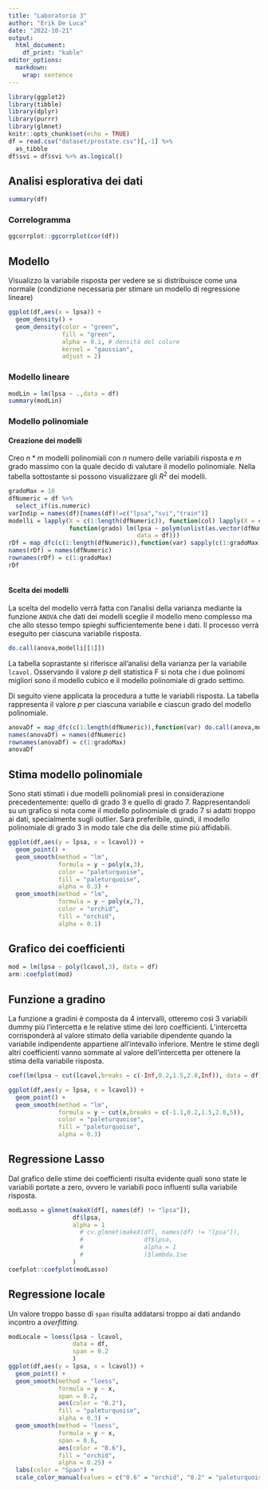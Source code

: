 ```yaml
---
title: "Laboratorio 3"
author: "Erik De Luca"
date: "2022-10-21"
output: 
  html_document:
    df_print: "kable"
editor_options: 
  markdown: 
    wrap: sentence
---
```


```r
library(ggplot2)
library(tibble)
library(dplyr)
library(purrr)
library(glmnet)
knitr::opts_chunk$set(echo = TRUE)
df = read.csv("dataset/prostate.csv")[,-1] %>% 
  as_tibble
df$svi = df$svi %>% as.logical()
```

## Analisi esplorativa dei dati

```r
summary(df)
```

### Correlogramma

```r
ggcorrplot::ggcorrplot(cor(df))
```

## Modello

Visualizzo la variabile risposta per vedere se si distribuisce come una normale (condizione necessaria per stimare un modello di regressione lineare)

```r
ggplot(df,aes(x = lpsa)) + 
  geom_density() + 
  geom_density(color = "green",
               fill = "green",
               alpha = 0.1, # densità del colore 
               kernel = "gaussian",
               adjust = 2)
```

### Modello lineare

```r
modLin = lm(lpsa ~ .,data = df)
summary(modLin)
```

### Modello polinomiale

#### Creazione dei modelli

Creo $n*m$ modelli polinomiali con $n$ numero delle variabili risposta e $m$ grado massimo con la quale decido di valutare il modello polinomiale.
Nella tabella sottostante si possono visualizzare gli $R^2$ dei modelli.

```r

gradoMax = 10
dfNumeric = df %>%
  select_if(is.numeric)
varIndip = names(df)[names(df)!=c("lpsa","svi","train")]
modelli = lapply(X = c(1:length(dfNumeric)), function(col) lapply(X = c(1:gradoMax),
                 function(grado) lm(lpsa ~ polym(unlist(as.vector(dfNumeric[,col])),degree = grado,raw = T),
                                    data = df)))
rDf = map_dfc(c(1:length(dfNumeric)),function(var) sapply(c(1:gradoMax),function(gr) summary(modelli[[var]][[gr]])$r.squared))
names(rDf) = names(dfNumeric)
rownames(rDf) = c(1:gradoMax)
rDf



```

#### Scelta dei modelli

La scelta del modello verrà fatta con l'analisi della varianza mediante la funzione `ANOVA` che dati dei modelli sceglie il modello meno complesso ma che allo stesso tempo spieghi sufficientemente bene i dati.
Il processo verrà eseguito per ciascuna variabile risposta.

```r
do.call(anova,modelli[[1]])
```

La tabella soprastante si riferisce all'analisi della varianza per la variabile `lcavol`.
Osservando il valore $p$ dell statistica F si nota che i due polinomi migliori sono il modello cubico e il modello polinomiale di grado settimo.

Di seguito viene applicata la procedura a tutte le variabili risposta.
La tabella rappresenta il valore $p$ per ciascuna variabile e ciascun grado del modello polinomiale.

```r
anovaDf = map_dfc(c(1:length(dfNumeric)),function(var) do.call(anova,modelli[[var]])$`Pr(>F)`)
names(anovaDf) = names(dfNumeric)
rownames(anovaDf) = c(1:gradoMax)
anovaDf
```

## Stima modello polinomiale

Sono stati stimati i due modelli polinomiali presi in considerazione precedentemente: quello di grado 3 e quello di grado 7.
Rappresentandoli su un grafico si nota come il modello polinomiale di grado 7 si adatti troppo ai dati, specialmente sugli outlier.
Sarà preferibile, quindi, il modello polinomiale di grado 3 in modo tale che dia delle stime più affidabili.

```r
ggplot(df,aes(y = lpsa, x = lcavol)) +
  geom_point() +
  geom_smooth(method = "lm",
              formula = y ~ poly(x,3),
              color = "paleturquoise",
              fill = "paleturquoise",
              alpha = 0.3) +
  geom_smooth(method = "lm",
              formula = y ~ poly(x,7),
              color = "orchid",
              fill = "orchid",
              alpha = 0.1)

```

## Grafico dei coefficienti

```r
mod = lm(lpsa ~ poly(lcavol,3), data = df)
arm::coefplot(mod)
```

## Funzione a gradino

La funzione a gradini è composta da 4 intervalli, otteremo così 3 variabili dummy più l'intercetta e le relative stime dei loro coefficienti.
L'intercetta corrisponderà al valore stimato della variabile dipendente quando la variabile indipendente appartiene all'intevallo inferiore.
Mentre le stime degli altri coefficienti vanno sommate al valore dell'intercetta per ottenere la stima della variabile risposta.

```r
coef(lm(lpsa ~ cut(lcavol,breaks = c(-Inf,0.2,1.5,2.8,Inf)), data = df))
```

```r
ggplot(df,aes(y = lpsa, x = lcavol)) +
  geom_point() +
  geom_smooth(method = "lm",
              formula = y ~ cut(x,breaks = c(-1.1,0.2,1.5,2.8,5)),
              color = "paleturquoise",
              fill = "paleturquoise",
              alpha = 0.3)
```

## Regressione Lasso

Dal grafico delle stime dei coefficienti risulta evidente quali sono state le variabili portate a zero, ovvero le variabili poco influenti sulla variabile risposta.

```r
modLasso = glmnet(makeX(df[, names(df) != "lpsa"]),
                  df$lpsa,
                  alpha = 1
                    # cv.glmnet(makeX(df[, names(df) != "lpsa"]),
                    #                 df$lpsa,
                    #                 alpha = 1
                    #                 )$lambda.1se
                  )
coefplot::coefplot(modLasso)
```

## Regressione locale

Un valore troppo basso di `span` risulta addatarsi troppo ai dati andando incontro a *overfitting.*

```r
modLocale = loess(lpsa ~ lcavol,
                  data = df,
                  span = 0.2
                  )
ggplot(df,aes(y = lpsa, x = lcavol)) +
  geom_point() +
  geom_smooth(method = "loess",
              formula = y ~ x,
              span = 0.2,
              aes(color = "0.2"),
              fill = "paleturquoise",
              alpha = 0.3) +
  geom_smooth(method = "loess",
              formula = y ~ x,
              span = 0.6,
              aes(color = "0.6"),
              fill = "orchid",
              alpha = 0.25) + 
  labs(color = "Span") +
  scale_color_manual(values = c("0.6" = "orchid", "0.2" = "paleturquoise"))
```
